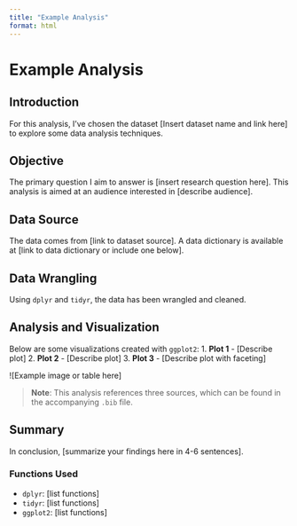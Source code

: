 ```yaml
---
title: "Example Analysis"
format: html
---
```


# Example Analysis

## Introduction
For this analysis, I’ve chosen the dataset [Insert dataset name and link here] to explore some data analysis techniques.

## Objective
The primary question I aim to answer is [insert research question here]. This analysis is aimed at an audience interested in [describe audience].

## Data Source
The data comes from [link to dataset source]. A data dictionary is available at [link to data dictionary or include one below].

## Data Wrangling
Using `dplyr` and `tidyr`, the data has been wrangled and cleaned.

## Analysis and Visualization
Below are some visualizations created with `ggplot2`:
1. **Plot 1** - [Describe plot]
2. **Plot 2** - [Describe plot]
3. **Plot 3** - [Describe plot with faceting]

![Example image or table here]

> **Note**: This analysis references three sources, which can be found in the accompanying `.bib` file.

## Summary
In conclusion, [summarize your findings here in 4-6 sentences].

### Functions Used
- `dplyr`: [list functions]
- `tidyr`: [list functions]
- `ggplot2`: [list functions]

